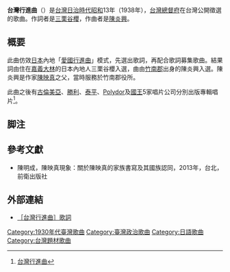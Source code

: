 {{expand|time=2016-12-28T11:16:44+00:00}}
'''台灣行進曲'''（{{lang-ja|たいわんこうしんきょく}}）是[[台灣|台灣]][[台灣日治時期|日治時代]][[昭和|昭和]]13年（1938年），[[台灣總督府|台灣總督府]]在台灣公開徵選的歌曲。作詞者是[[三栗谷櫻|三栗谷櫻]]，作曲者是[[陳炎興|陳炎興]]。

==概要==
此曲仿效[[日本|日本]]內地「[[愛國行進曲|愛國行進曲]]」模式，先選出歌詞，再配合歌詞募集歌曲。結果詞由住在[[嘉義縣|嘉義]][[大林鎮_(台灣)|大林]]的日本內地人三栗谷櫻入選，曲由[[竹南郡|竹南郡]]出身的陳炎興入選。陳炎興是作家[[陳映真|陳映真]]之父，當時服務於竹南郡役所。

此曲之後有[[古倫美亞唱片|古倫美亞]]、[[JVC|勝利]]、[[泰平唱片|泰平]]、[[環球音樂_(日本)|Polydor]]及[[國王唱片|國王]]5家唱片公司分別出版專輯唱片<ref>[http://audio.nmth.gov.tw/mobile/VoiceDetail.aspx?Cond=6573fc8a-5a4c-4f2c-8109-d5a381de3bfb 台灣行進曲]{{Dead link|date=2020年6月 |bot=InternetArchiveBot |fix-attempted=yes }}</ref>。

==脚注==
<references />

==參考文獻==
*陳明成，陳映真現象：關於陳映真的家族書寫及其國族認同，2013年，台北，前衛出版社

==外部連結==
*[http://blog.zaq.ne.jp/kazuo1947/article/1773/ ［台灣行進曲］歌詞]{{dead link|date=2017年12月 |bot=InternetArchiveBot |fix-attempted=yes }}

[[Category:1930年代臺灣歌曲|Category:1930年代臺灣歌曲]]
[[Category:臺灣政治歌曲|Category:臺灣政治歌曲]]
[[Category:日語歌曲|Category:日語歌曲]]
[[Category:台灣題材歌曲|Category:台灣題材歌曲]]